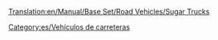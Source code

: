 [[Translation:en/Manual/Base Set/Road Vehicles/Sugar Trucks]]

{{es/Vehículo de carretera|nombre    = Camión de Azúcar MightyMover
  |imagen    =en/MightyMover Sugar.gif|precio    = 9,658 € (4,844 £)
  |velocidad = 48 km/h (30 mph)
  |coste     = 848 € (421 £)
  |diseño    = 1935
  |duración  = 15
  |capacidad = 17 toneladas de [[es/Manual/Base Set/Cargos/Azúcar|azúcar]]
}}
{{es/Vehículo de carretera|nombre    = Camión de Azúcar Powernaught
  |imagen    =en/Powernaught Sugar.gif|precio    = 12.136 € (6.086 £)
  |velocidad = 88 km/h (55 mph)
  |coste     = 1.584 € (794 £)
  |diseño    = 1974
  |duración  = 15
  |capacidad = 19 toneladas de azúcar
}}
{{es/Vehículo de carretera|nombre    = Camión de Azúcar Wizzowow
  |imagen    =en/Wizzowow Sugar.gif|precio    = 12,980 € (6,490 £)
  |velocidad = 112 km/h (70 mph)
  |coste     = 2,266 € (1,135 £)
  |diseño    = 2011
  |duración  = 15
  |capacidad = 22 toneladas de azúcar
}}


[[Category:es/Vehículos de carreteras]]